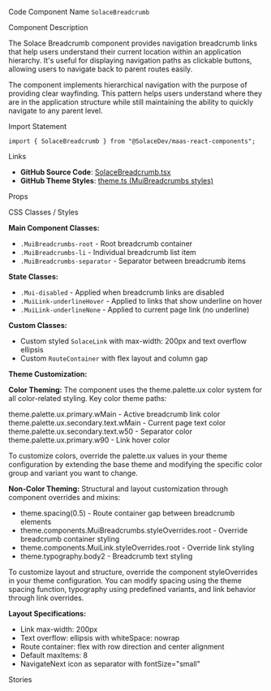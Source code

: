 
<Meta of={SolaceBreadcrumbStories} />

<Title>Solace Breadcrumb</Title>

<Description of={SolaceBreadcrumbStories} />

<Subtitle>Code Component Name</Subtitle>
`SolaceBreadcrumb`

<Subtitle>Component Description</Subtitle>

The Solace Breadcrumb component provides navigation breadcrumb links that help users understand their current location within an application hierarchy. It's useful for displaying navigation paths as clickable buttons, allowing users to navigate back to parent routes easily.

The component implements hierarchical navigation with the purpose of providing clear wayfinding. This pattern helps users understand where they are in the application structure while still maintaining the ability to quickly navigate to any parent level.

<Subtitle>Import Statement</Subtitle>

```tsx
import { SolaceBreadcrumb } from "@SolaceDev/maas-react-components";
```

<Subtitle>Links</Subtitle>

- **GitHub Source Code**: [SolaceBreadcrumb.tsx](https://github.com/SolaceDev/maas-react-components/blob/main/src/components/SolaceBreadcrumb.tsx)
- **GitHub Theme Styles**: <a href="https://github.com/SolaceDev/maas-react-components/blob/main/src/resources/theme.ts#:~:text=MuiBreadcrumbs" target="_blank">theme.ts (MuiBreadcrumbs styles)</a>

<Subtitle>Props</Subtitle>

<ArgTypes of={SolaceBreadcrumbStories} />

<Subtitle>CSS Classes / Styles</Subtitle>

**Main Component Classes:**

- `.MuiBreadcrumbs-root` - Root breadcrumb container
- `.MuiBreadcrumbs-li` - Individual breadcrumb list item
- `.MuiBreadcrumbs-separator` - Separator between breadcrumb items

**State Classes:**

- `.Mui-disabled` - Applied when breadcrumb links are disabled
- `.MuiLink-underlineHover` - Applied to links that show underline on hover
- `.MuiLink-underlineNone` - Applied to current page link (no underline)

**Custom Classes:**

- Custom styled `SolaceLink` with max-width: 200px and text overflow ellipsis
- Custom `RouteContainer` with flex layout and column gap

**Theme Customization:**

**Color Theming:**
The component uses the theme.palette.ux color system for all color-related styling. Key color theme paths:

<div style={{ display: "flex", alignItems: "center", margin: "8px 0" }}>
	<div
		style={{
			width: "16px",
			height: "16px",
			backgroundColor: "#0066CC",
			border: "1px solid rgba(0,0,0,0.2)",
			borderRadius: "3px",
			marginRight: "8px"
		}}
	></div>
	<span>theme.palette.ux.primary.wMain - Active breadcrumb link color</span>
</div>
<div style={{ display: "flex", alignItems: "center", margin: "8px 0" }}>
	<div
		style={{
			width: "16px",
			height: "16px",
			backgroundColor: "#666666",
			border: "1px solid rgba(0,0,0,0.2)",
			borderRadius: "3px",
			marginRight: "8px"
		}}
	></div>
	<span>theme.palette.ux.secondary.text.wMain - Current page text color</span>
</div>
<div style={{ display: "flex", alignItems: "center", margin: "8px 0" }}>
	<div
		style={{
			width: "16px",
			height: "16px",
			backgroundColor: "#999999",
			border: "1px solid rgba(0,0,0,0.2)",
			borderRadius: "3px",
			marginRight: "8px"
		}}
	></div>
	<span>theme.palette.ux.secondary.text.w50 - Separator color</span>
</div>
<div style={{ display: "flex", alignItems: "center", margin: "8px 0" }}>
	<div
		style={{
			width: "16px",
			height: "16px",
			backgroundColor: "#0052A3",
			border: "1px solid rgba(0,0,0,0.2)",
			borderRadius: "3px",
			marginRight: "8px"
		}}
	></div>
	<span>theme.palette.ux.primary.w90 - Link hover color</span>
</div>

To customize colors, override the palette.ux values in your theme configuration by extending the base theme and modifying the specific color group and variant you want to change.

**Non-Color Theming:**
Structural and layout customization through component overrides and mixins:

- theme.spacing(0.5) - Route container gap between breadcrumb elements
- theme.components.MuiBreadcrumbs.styleOverrides.root - Override breadcrumb container styling
- theme.components.MuiLink.styleOverrides.root - Override link styling
- theme.typography.body2 - Breadcrumb text styling

To customize layout and structure, override the component styleOverrides in your theme configuration. You can modify spacing using the theme spacing function, typography using predefined variants, and link behavior through link overrides.

**Layout Specifications:**

- Link max-width: 200px
- Text overflow: ellipsis with whiteSpace: nowrap
- Route container: flex with row direction and center alignment
- Default maxItems: 8
- NavigateNext icon as separator with fontSize="small"

<Subtitle>Stories</Subtitle>

<CustomStories />
